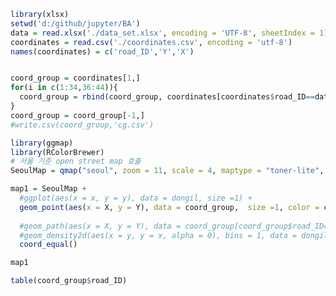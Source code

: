 ```r
library(xlsx)
setwd('d:/github/jupyter/BA')
data = read.xlsx('./data_set.xlsx', encoding = 'UTF-8', sheetIndex = 1)
coordinates = read.csv('./coordinates.csv', encoding = 'utf-8')
names(coordinates) = c('road_ID','Y','X')

```

```r

```

```r
coord_group = coordinates[1,]
for(i in c(1:34,36:44)){
  coord_group = rbind(coord_group, coordinates[coordinates$road_ID==data$road_ID[i],])
}
coord_group = coord_group[-1,]
#write.csv(coord_group,'cg.csv')
```

```r
library(ggmap)
library(RColorBrewer)
# 서울 기준 open street map 호출
SeoulMap = qmap("seoul", zoom = 11, scale = 4, maptype = "toner-lite", source= 'stamen', legend = "topleft", extent = 'device', size = c(1280,1280))

```

```r
map1 = SeoulMap +
  #ggplot(aes(x = x, y = y), data = dongil, size =1) +
  geom_point(aes(x = X, y = Y), data = coord_group,  size =1, color = coord_group$road_ID) + 
  
  #geom_path(aes(x = X, y = Y), data = coord_group[coord_group$road_ID==3005060,],  size =1) +
  #geom_density2d(aes(x = y, y = x, alpha = 0), bins = 1, data = dongil) +
  coord_equal()

map1
```

```r
table(coord_group$road_ID)
```

